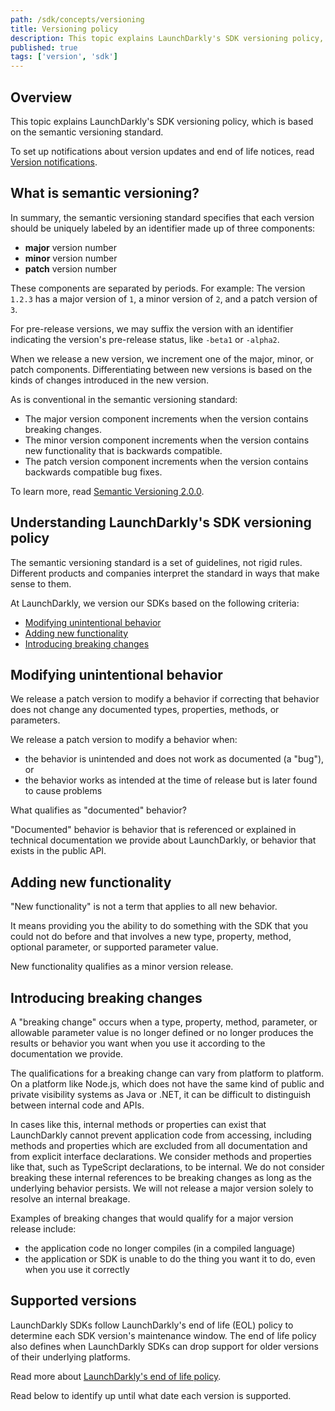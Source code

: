 ```yaml
---
path: /sdk/concepts/versioning
title: Versioning policy
description: This topic explains LaunchDarkly's SDK versioning policy, which is based on the semantic versioning standard.
published: true
tags: ['version', 'sdk']
---
```


## Overview

This topic explains LaunchDarkly's SDK versioning policy, which is based on the semantic versioning standard.

To set up notifications about version updates and end of life notices, read [Version notifications](/sdk/concepts/version-notifications).

## What is semantic versioning?

In summary, the semantic versioning standard specifies that each version should be uniquely labeled by an identifier made up of three components:

- **major** version number
- **minor** version number
- **patch** version number

These components are separated by periods. For example: The version `1.2.3` has a major version of `1`, a minor version of `2`, and a patch version of `3`.

For pre-release versions, we may suffix the version with an identifier indicating the version's pre-release status, like `-beta1` or `-alpha2`.

When we release a new version, we increment one of the major, minor, or patch components. Differentiating between new versions is based on the kinds of changes introduced in the new version.

As is conventional in the semantic versioning standard:

- The major version component increments when the version contains breaking changes.
- The minor version component increments when the version contains new functionality that is backwards compatible.
- The patch version component increments when the version contains backwards compatible bug fixes.

To learn more, read [Semantic Versioning 2.0.0](http://semver.org/).

## Understanding LaunchDarkly's SDK versioning policy

The semantic versioning standard is a set of guidelines, not rigid rules. Different products and companies interpret the standard in ways that make sense to them.

At LaunchDarkly, we version our SDKs based on the following criteria:

* [Modifying unintentional behavior](#modifying-unintentional-behavior)
* [Adding new functionality](#adding-new-functionality)
* [Introducing breaking changes](#introducing-breaking-changes)

## Modifying unintentional behavior

We release a patch version to modify a behavior if correcting that behavior does not change any documented types, properties, methods, or parameters.

We release a patch version to modify a behavior when:

- the behavior is unintended and does not work as documented (a "bug"), or
- the behavior works as intended at the time of release but is later found to cause problems

<Callout intent="info">
<CalloutTitle>What qualifies as "documented" behavior?</CalloutTitle>
<CalloutDescription>

"Documented" behavior is behavior that is referenced or explained in technical documentation we provide about LaunchDarkly, or behavior that exists in the public API.

</CalloutDescription>
</Callout>

## Adding new functionality

"New functionality" is not a term that applies to all new behavior.

It means providing you the ability to do something with the SDK that you could not do before and that involves a new type, property, method, optional parameter, or supported parameter value.

New functionality qualifies as a minor version release.

## Introducing breaking changes

A "breaking change" occurs when a type, property, method, parameter, or allowable parameter value is no longer defined or no longer produces the results or behavior you want when you use it according to the documentation we provide.

The qualifications for a breaking change can vary from platform to platform. On a platform like Node.js, which does not have the same kind of public and private visibility systems as Java or .NET, it can be difficult to distinguish between internal code and APIs.

In cases like this, internal methods or properties can exist that LaunchDarkly cannot prevent application code from accessing, including methods and properties which are excluded from all documentation and from explicit interface declarations. We consider methods and properties like that, such as TypeScript declarations, to be internal. We do not consider breaking these internal references to be breaking changes as long as the underlying behavior persists. We will not release a major version solely to resolve an internal breakage.

Examples of breaking changes that would qualify for a major version release include:

- the application code no longer compiles (in a compiled language)
- the application or SDK is unable to do the thing you want it to do, even when you use it correctly

## Supported versions

LaunchDarkly SDKs follow LaunchDarkly's end of life (EOL) policy to determine each SDK version's maintenance window. The end of life policy also defines when LaunchDarkly SDKs can drop support for older versions of their underlying platforms.

Read more about [LaunchDarkly's end of life policy](https://launchdarkly.com/policies/end-of-life-policy/).

Read below to identify up until what date each version is supported.

<SdksEndOfLife />
